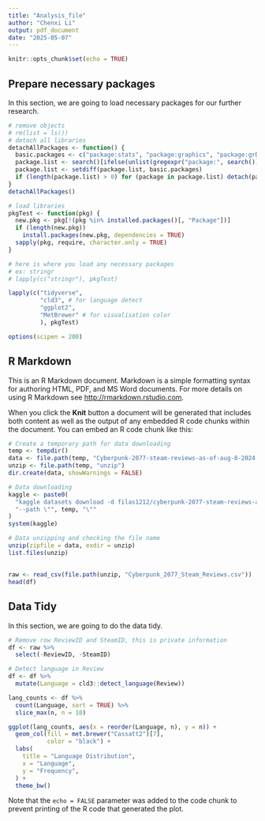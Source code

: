 ```yaml
---
title: "Analysis_file"
author: "Chenxi Li"
output: pdf_document
date: "2025-05-07"
---
```


```r
knitr::opts_chunk$set(echo = TRUE)
```


## Prepare necessary packages

In this section, we are going to load necessary packages for our further research.
```R
# remove objects
# rm(list = ls())
# detach all libraries
detachAllPackages <- function() {
  basic.packages <- c("package:stats", "package:graphics", "package:grDevices", "package:utils", "package:datasets", "package:methods", "package:base")
  package.list <- search()[ifelse(unlist(gregexpr("package:", search())) == 1, TRUE, FALSE)]
  package.list <- setdiff(package.list, basic.packages)
  if (length(package.list) > 0) for (package in package.list) detach(package, character.only = TRUE)
}
detachAllPackages()

# load libraries
pkgTest <- function(pkg) {
  new.pkg <- pkg[!(pkg %in% installed.packages()[, "Package"])]
  if (length(new.pkg)) 
    install.packages(new.pkg, dependencies = TRUE)
  sapply(pkg, require, character.only = TRUE)
}

# here is where you load any necessary packages
# ex: stringr
# lapply(c("stringr"), pkgTest)

lapply(c("tidyverse",
         "cld3", # for language detect
         "ggplot2",
         "MetBrewer" # for visualisation color
         ), pkgTest)

options(scipen = 200)
```


## R Markdown

This is an R Markdown document. Markdown is a simple formatting syntax for authoring HTML, PDF, and MS Word documents. For more details on using R Markdown see <http://rmarkdown.rstudio.com>.

When you click the **Knit** button a document will be generated that includes both content as well as the output of any embedded R code chunks within the document. You can embed an R code chunk like this:

```R
# Create a temporary path for data downloading
temp <- tempdir()
data <- file.path(temp, "Cyberpunk-2077-steam-reviews-as-of-aug-8-2024.zip")
unzip <- file.path(temp, "unzip")
dir.create(data, showWarnings = FALSE)

# Data downloading
kaggle <- paste0(
  "kaggle datasets download -d filas1212/cyberpunk-2077-steam-reviews-as-of-aug-8-2024 ",
  "--path \"", temp, "\""
)
system(kaggle)

# Data unzipping and checking the file name
unzip(zipfile = data, exdir = unzip)
list.files(unzip)
```

## 
```R
raw <- read_csv(file.path(unzip, "Cyberpunk_2077_Steam_Reviews.csv"))
head(df)
```

## Data Tidy

In this section, we are going to do the data tidy.

```R
# Remove row ReviewID and SteamID, this is private information
df <- raw %>%
  select(-ReviewID, -SteamID)

# Detect language in Review
df <- df %>%
  mutate(Language = cld3::detect_language(Review))

lang_counts <- df %>%
  count(Language, sort = TRUE) %>%
  slice_max(n, n = 10)

```



```r
ggplot(lang_counts, aes(x = reorder(Language, n), y = n)) +
  geom_col(fill = met.brewer("Cassatt2")[7],
           color = "black") +
  labs(
    title = "Language Distribution",
    x = "Language",
    y = "Frequency",
  ) + 
  theme_bw()
```

Note that the `echo = FALSE` parameter was added to the code chunk to prevent printing of the R code that generated the plot.
